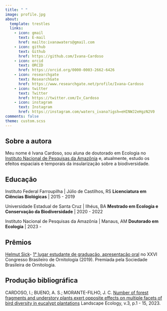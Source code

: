 ```yaml
---
title: " "
image: profile.jpg
about: 
  template: trestles
  links:
    - icon: gmail
      text: E-mail
      href: mailto:ivanawaters@gmail.com
    - icon: github
      text: Github
      href: https://github.com/Ivana-Cardoso
    - icon: orcid
      text: ORCID
      href: https://orcid.org/0000-0003-2662-6426
    - icon: researchgate
      text: ResearchGate
      href: https://www.researchgate.net/profile/Ivana-Cardoso
    - icon: twitter
      text: Twitter
      href: https://twitter.com/Iv_Cardoso
    - icon: instagram
      text: Instagram
      href: https://instagram.com/waters_ivana?igsh=eHINWJ2eHgzN2V0
comments: false
theme: custom.scss
---
```


## Sobre a autora

Meu nome é Ivana Cardoso, sou aluna de doutorado em Ecologia no [Instituto Nacional de Pesquisas da Amazônia](http://ppginpa.eco.br/index.php/pt-br/) e, atualmente, estudo os efeitos espaciais e temporais da insularização sobre a biodiversidade.

## Educação

Instituto Federal Farroupilha \| Júlio de Castilhos, RS **Licenciatura em Ciências Biológicas** \| 2015 - 2019

Universidade Estadual de Santa Cruz \| Ilhéus, BA **Mestrado em Ecologia e Conservação da Biodiversidade** \| 2020 - 2022

Instituto Nacional de Pesquisas da Amazônia \| Manaus, AM **Doutorado em Ecologia** \| 2023 -

## Prêmios

[Helmut Sick](https://ararajuba.org.br/congressos-e-premios/premio-helmut-sick/)- [1° lugar estudante de graduação, apresentação oral](https://www.iffarroupilha.edu.br/ultimas-noticias/item/14310-aluna-do-iffar-%C3%A9-premiada-em-congresso-brasileiro-de-ornitologia) no XXVI Congresso Brasileiro de Ornitologia (2019). Premiada pela Sociedade Brasileira de Ornitologia.

## Produção bibliográfica

CARDOSO, I.; BUENO, A. S.; MORANTE-FILHO, J. C. [Number of forest fragments and understory plants exert opposite effects on multiple facets of bird diversity in eucalypt plantations](https://link.springer.com/article/10.1007/s10980-023-01601-5) Landscape Ecology, v.3, p.1 - 15, 2023.
